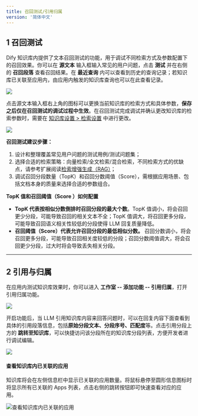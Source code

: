 ```yaml
---
title: 召回测试/引用归属
version: '简体中文'
---
```


## 1 召回测试

Dify 知识库内提供了文本召回测试的功能，用于调试不同检索方式及参数配置下的召回效果。你可以在 **源文本** 输入框输入常见的用户问题，点击 **测试** 并在右侧的 **召回段落** 查看召回结果。在 **最近查询** 内可以查看到历史的查询记录；若知识库已关联至应用内，由应用内触发的知识库查询也可以在此查看记录。

![](https://assets-docs.dify.ai/2024/12/806967bb36e74fc744b34887cd3ebe52.png)

点击源文本输入框右上角的图标可以更换当前知识库的检索方式和具体参数，**保存之后仅在召回测试的调试过程中生效**。在召回测试完成调试并确认更改知识库的检索参数时，需要在 [知识库设置 > 检索设置](create-knowledge-and-upload-documents/#id-6-jian-suo-she-zhi) 中进行更改。

![](https://assets-docs.dify.ai/2024/12/419ac78ad21ea198b08f89c4f5fde485.png)

**召回测试建议步骤：**

1. 设计和整理覆盖常见用户问题的测试用例/测试问题集；
2. 选择合适的检索策略：向量检索/全文检索/混合检索，不同检索方式的优缺点，请参考扩展阅读[检索增强生成（RAG）](user-guide/zh-cn/user-guide/learn-more/extended-reading/retrieval-augment/)；
3. 调试召回分段数量（TopK）和召回分数阈值（Score），需根据应用场景、包括文档本身的质量来选择合适的参数组合。

**TopK 值和召回阈值（Score ）如何配置**

* **TopK 代表按相似分数倒排时召回分段的最大个数**。TopK 值调小，将会召回更少分段，可能导致召回的相关文本不全；TopK 值调大，将召回更多分段，可能导致召回语义相关性较低的分段使得 LLM 回复质量降低。
* **召回阈值（Score）代表允许召回分段的最低相似分数。** 召回分数调小，将会召回更多分段，可能导致召回相关度较低的分段；召回分数阈值调大，将会召回更少分段，过大时将会导致丢失相关分段。

***

## 2 引用与归属

在应用内测试知识库效果时，你可以进入 **工作室 -- 添加功能 -- 引用归属**，打开引用归属功能。

![](https://assets-docs.dify.ai/2025/03/072291d36632e4b27c69dbd05e95dbe7.png)

开启功能后，当 LLM 引用知识库内容来回答问题时，可以在回复内容下面查看到具体的引用段落信息，包括**原始分段文本、分段序号、匹配度**等。点击引用分段上方的 **跳转至知识库**，可以快捷访问该分段所在的知识库分段列表，方便开发者进行调试编辑。

![](https://assets-docs.dify.ai/2025/03/a2d29d061667b9c09bc6bc3a6ddb08be.png)

#### 查看知识库内已关联的应用

知识库将会在左侧信息栏中显示已关联的应用数量。将鼠标悬停至圆形信息图标时将显示所有已关联的 Apps 列表，点击右侧的跳转按钮即可快速查看对应的应用。

![查看知识库内已关联的应用](https://assets-docs.dify.ai/2024/12/28899b9b0eba8996f364fb74e5b94c7f.png)

